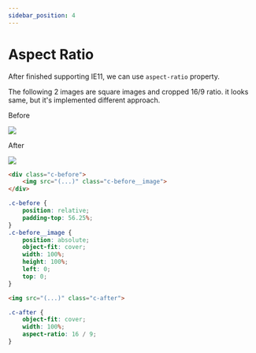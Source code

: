 ```yaml
---
sidebar_position: 4
---
```



# Aspect Ratio

After finished supporting IE11, we can use `aspect-ratio` property.

The following 2 images are square images and cropped 16/9 ratio. it looks same, but it's implemented different approach.

<div className={styles.wrap}>
    <div className={styles.wrap__item}>
        <p className={styles.wrap__label}>Before</p>
        <div className={styles.before}>
            <img src="https://dummyimage.com/640x640" className={styles.before__image} />
        </div>
    </div>
    <div className={styles.wrap__item}>
        <p className={styles.wrap__label}>After</p>
        <img src="https://dummyimage.com/640x640" className={styles.after} />
    </div>
</div>

<Tabs>
<TabItem value="before" label="Before">

```html
<div class="c-before">
    <img src="(...)" class="c-before__image">
</div>
```

```scss
.c-before {
    position: relative;
    padding-top: 56.25%;
}
.c-before__image {
    position: absolute;
    object-fit: cover;
    width: 100%;
    height: 100%;
    left: 0;
    top: 0;
}
```

</TabItem>
<TabItem value="after" label="After">

```html
<img src="(...)" class="c-after">
```

```scss
.c-after {
    object-fit: cover;
    width: 100%;
    aspect-ratio: 16 / 9;
}
```

</TabItem>
</Tabs>
